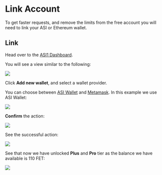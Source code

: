 # Link Account
To get faster requests, and remove the limits from the free account you will need to link your ASI or Ethereum wallet.

## Link

Head over to the [ASI1 Dashboard](https://asi1.ai/dashboard). 

You will see a view similar to the following:

![](../../../../content/images/ASI1/account_1.png)

Click **Add new wallet**, and select a wallet provider. 

You can choose between [ASI Wallet](https://fetch.ai/docs/guides/fetch-network/asi-wallet/web-wallet/get-started) and [Metamask](https://metamask.io/en-GB). In this example we use ASI Wallet:

![](../../../../content/images/ASI1/account_2.png)

**Confirm** the action:

![](../../../../content/images/ASI1/account_3.png)

See the successful action:

![](../../../../content/images/ASI1/account_4.png)

See that now we have unlocked **Plus** and **Pro** tier as the balance we have available is 110 FET:

![](../../../../content/images/ASI1/account_5.png)

